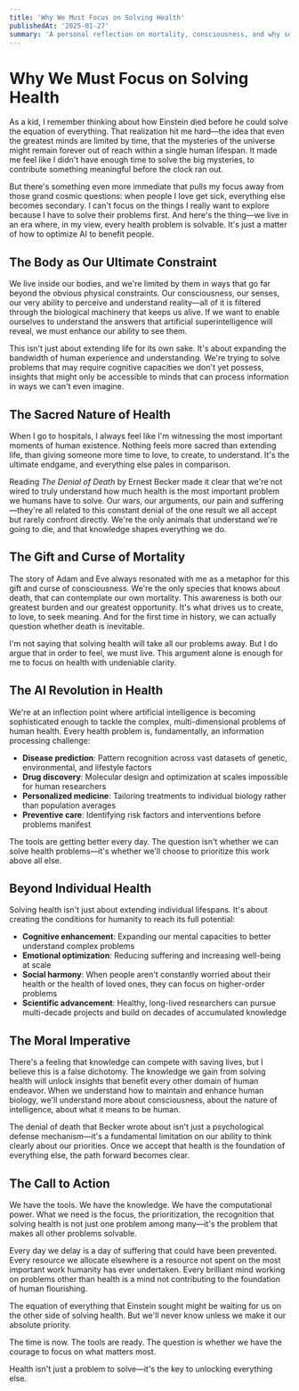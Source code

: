 ```yaml
---
title: 'Why We Must Focus on Solving Health'
publishedAt: '2025-01-27'
summary: 'A personal reflection on mortality, consciousness, and why solving health is the most important problem humanity faces—and the key to unlocking our full potential.'
---
```


# Why We Must Focus on Solving Health

As a kid, I remember thinking about how Einstein died before he could solve the equation of everything. That realization hit me hard—the idea that even the greatest minds are limited by time, that the mysteries of the universe might remain forever out of reach within a single human lifespan. It made me feel like I didn't have enough time to solve the big mysteries, to contribute something meaningful before the clock ran out.

But there's something even more immediate that pulls my focus away from those grand cosmic questions: when people I love get sick, everything else becomes secondary. I can't focus on the things I really want to explore because I have to solve their problems first. And here's the thing—we live in an era where, in my view, every health problem is solvable. It's just a matter of how to optimize AI to benefit people.

## The Body as Our Ultimate Constraint

We live inside our bodies, and we're limited by them in ways that go far beyond the obvious physical constraints. Our consciousness, our senses, our very ability to perceive and understand reality—all of it is filtered through the biological machinery that keeps us alive. If we want to enable ourselves to understand the answers that artificial superintelligence will reveal, we must enhance our ability to see them.

This isn't just about extending life for its own sake. It's about expanding the bandwidth of human experience and understanding. We're trying to solve problems that may require cognitive capacities we don't yet possess, insights that might only be accessible to minds that can process information in ways we can't even imagine.

## The Sacred Nature of Health

When I go to hospitals, I always feel like I'm witnessing the most important moments of human existence. Nothing feels more sacred than extending life, than giving someone more time to love, to create, to understand. It's the ultimate endgame, and everything else pales in comparison.

Reading *The Denial of Death* by Ernest Becker made it clear that we're not wired to truly understand how much health is the most important problem we humans have to solve. Our wars, our arguments, our pain and suffering—they're all related to this constant denial of the one result we all accept but rarely confront directly. We're the only animals that understand we're going to die, and that knowledge shapes everything we do.

## The Gift and Curse of Mortality

The story of Adam and Eve always resonated with me as a metaphor for this gift and curse of consciousness. We're the only species that knows about death, that can contemplate our own mortality. This awareness is both our greatest burden and our greatest opportunity. It's what drives us to create, to love, to seek meaning. And for the first time in history, we can actually question whether death is inevitable.

I'm not saying that solving health will take all our problems away. But I do argue that in order to feel, we must live. This argument alone is enough for me to focus on health with undeniable clarity.

## The AI Revolution in Health

We're at an inflection point where artificial intelligence is becoming sophisticated enough to tackle the complex, multi-dimensional problems of human health. Every health problem is, fundamentally, an information processing challenge:

- **Disease prediction**: Pattern recognition across vast datasets of genetic, environmental, and lifestyle factors
- **Drug discovery**: Molecular design and optimization at scales impossible for human researchers
- **Personalized medicine**: Tailoring treatments to individual biology rather than population averages
- **Preventive care**: Identifying risk factors and interventions before problems manifest

The tools are getting better every day. The question isn't whether we can solve health problems—it's whether we'll choose to prioritize this work above all else.

## Beyond Individual Health

Solving health isn't just about extending individual lifespans. It's about creating the conditions for humanity to reach its full potential:

- **Cognitive enhancement**: Expanding our mental capacities to better understand complex problems
- **Emotional optimization**: Reducing suffering and increasing well-being at scale
- **Social harmony**: When people aren't constantly worried about their health or the health of loved ones, they can focus on higher-order problems
- **Scientific advancement**: Healthy, long-lived researchers can pursue multi-decade projects and build on decades of accumulated knowledge

## The Moral Imperative

There's a feeling that knowledge can compete with saving lives, but I believe this is a false dichotomy. The knowledge we gain from solving health will unlock insights that benefit every other domain of human endeavor. When we understand how to maintain and enhance human biology, we'll understand more about consciousness, about the nature of intelligence, about what it means to be human.

The denial of death that Becker wrote about isn't just a psychological defense mechanism—it's a fundamental limitation on our ability to think clearly about our priorities. Once we accept that health is the foundation of everything else, the path forward becomes clear.

## The Call to Action

We have the tools. We have the knowledge. We have the computational power. What we need is the focus, the prioritization, the recognition that solving health is not just one problem among many—it's the problem that makes all other problems solvable.

Every day we delay is a day of suffering that could have been prevented. Every resource we allocate elsewhere is a resource not spent on the most important work humanity has ever undertaken. Every brilliant mind working on problems other than health is a mind not contributing to the foundation of human flourishing.

The equation of everything that Einstein sought might be waiting for us on the other side of solving health. But we'll never know unless we make it our absolute priority.

The time is now. The tools are ready. The question is whether we have the courage to focus on what matters most.

Health isn't just a problem to solve—it's the key to unlocking everything else.